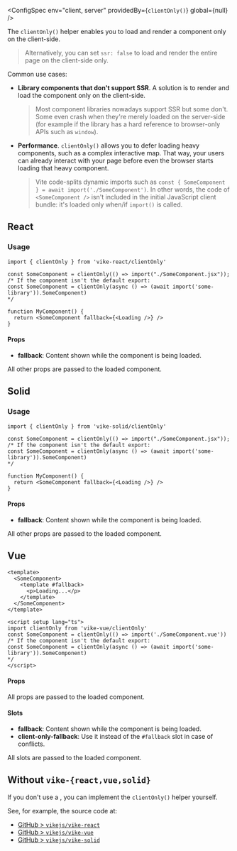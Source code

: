 
<ConfigSpec
  env="client, server"
  providedBy={<ProvidedBy><code>clientOnly()</code></ProvidedBy>}
  global={null}
/>

The `clientOnly()` helper enables you to load and render a component only on the client-side.

> Alternatively, you can set <Link href="/ssr">`ssr: false`</Link> to load and render the entire page on the client-side only.

Common use cases:

 - **Library components that don't support SSR**. A solution is to render and load the component only on the client-side.
   > Most component libraries nowadays support SSR but some don't. Some even crash when they're merely loaded on the server-side (for example if the library has a hard reference to browser-only APIs such as `window`).
 - **Performance**. `clientOnly()` allows you to defer loading heavy components, such as a complex interactive map. That way, your users can already interact with your page before even the browser starts loading that heavy component.
   > Vite code-splits dynamic imports such as `const { SomeComponent } = await import('./SomeComponent')`. In other words, the code of `<SomeComponent />` isn't included in the initial JavaScript client bundle: it's loaded only when/if `import()` is called.


## React

### Usage

```tsx
import { clientOnly } from 'vike-react/clientOnly'

const SomeComponent = clientOnly(() => import("./SomeComponent.jsx"));
/* If the component isn't the default export:
const SomeComponent = clientOnly(async () => (await import('some-library')).SomeComponent)
*/

function MyComponent() {
  return <SomeComponent fallback={<Loading />} />
}
```

#### Props

- **fallback**: Content shown while the component is being loaded.

All other props are passed to the loaded component.


## Solid

### Usage

```tsx
import { clientOnly } from 'vike-solid/clientOnly'

const SomeComponent = clientOnly(() => import("./SomeComponent.jsx"));
/* If the component isn't the default export:
const SomeComponent = clientOnly(async () => (await import('some-library')).SomeComponent)
*/

function MyComponent() {
  return <SomeComponent fallback={<Loading />} />
}
```

#### Props

- **fallback**: Content shown while the component is being loaded.

All other props are passed to the loaded component.


## Vue

```vue
<template>
  <SomeComponent>
    <template #fallback>
      <p>Loading...</p>
    </template>
  </SomeComponent>
</template>

<script setup lang="ts">
import clientOnly from 'vike-vue/clientOnly'
const SomeComponent = clientOnly(() => import('./SomeComponent.vue'))
/* If the component isn't the default export:
const SomeComponent = clientOnly(async () => (await import('some-library')).SomeComponent)
*/
</script>
```

#### Props

All props are passed to the loaded component.

#### Slots

- **fallback**: Content shown while the component is being loaded.
- **client-only-fallback**: Use it instead of the `#fallback` slot in case of conflicts.

All slots are passed to the loaded component.


## Without `vike-{react,vue,solid}`

If you don't use a <UiFrameworkExtension />, you can implement the `clientOnly()` helper yourself.

See, for example, the source code at:
 - [GitHub > `vikejs/vike-react`](https://github.com/vikejs/vike-react)
 - [GitHub > `vikejs/vike-vue`](https://github.com/vikejs/vike-vue)
 - [GitHub > `vikejs/vike-solid`](https://github.com/vikejs/vike-solid)

